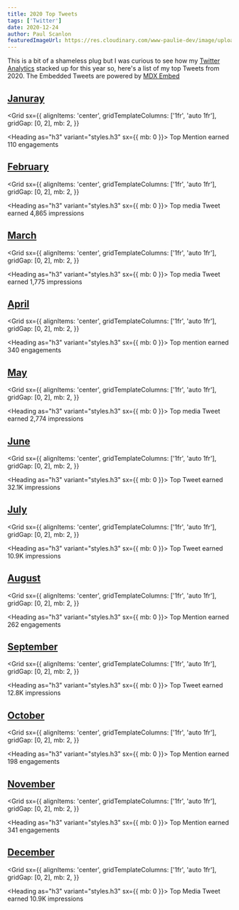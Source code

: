 ```yaml
---
title: 2020 Top Tweets
tags: ['Twitter']
date: 2020-12-24
author: Paul Scanlon
featuredImageUrl: https://res.cloudinary.com/www-paulie-dev/image/upload/v1608796591/paulie.dev/2020/12/2020-top-tweets_hdbguj.jpg
---
```


This is a bit of a shameless plug but I was curious to see how my [Twitter Analytics](https://analytics.twitter.com/)
stacked up for this year so, here's a list of my top Tweets from 2020. The Embedded Tweets are powered by
[MDX Embed](https://mdx-embed.com/)

## [Januray](#januray)

<Grid
  sx={{
    alignItems: 'center',
    gridTemplateColumns: ['1fr', 'auto 1fr'],
    gridGap: [0, 2],
    mb: 2,
  }}
>
  <Heading as="h3" variant="styles.h3" sx={{ mb: 0 }}>
    Top Mention
  </Heading>
  <Text>earned 110 engagements</Text>
</Grid>

<Tweet tweetLink="leeerob/status/1215004086350811136" />

<Divider />

## [February](#february)

<Grid
  sx={{
    alignItems: 'center',
    gridTemplateColumns: ['1fr', 'auto 1fr'],
    gridGap: [0, 2],
    mb: 2,
  }}
>
  <Heading as="h3" variant="styles.h3" sx={{ mb: 0 }}>
    Top media Tweet
  </Heading>
  <Text>earned 4,865 impressions</Text>
</Grid>

<Tweet tweetLink="PaulieScanlon/status/1232993668690259968" />

<Divider />

## [March](#march)

<Grid
  sx={{
    alignItems: 'center',
    gridTemplateColumns: ['1fr', 'auto 1fr'],
    gridGap: [0, 2],
    mb: 2,
  }}
>
  <Heading as="h3" variant="styles.h3" sx={{ mb: 0 }}>
    Top media Tweet
  </Heading>
  <Text>earned 1,775 impressions</Text>
</Grid>

<Tweet tweetLink="PaulieScanlon/status/1234067722704760832" />

<Divider />

## [April](#april)

<Grid
  sx={{
    alignItems: 'center',
    gridTemplateColumns: ['1fr', 'auto 1fr'],
    gridGap: [0, 2],
    mb: 2,
  }}
>
  <Heading as="h3" variant="styles.h3" sx={{ mb: 0 }}>
    Top mention
  </Heading>
  <Text>earned 340 engagements</Text>
</Grid>

<Tweet tweetLink="GatsbyJS/status/1252612165632249860" />

<Divider />

## [May](#may)

<Grid
  sx={{
    alignItems: 'center',
    gridTemplateColumns: ['1fr', 'auto 1fr'],
    gridGap: [0, 2],
    mb: 2,
  }}
>
  <Heading as="h3" variant="styles.h3" sx={{ mb: 0 }}>
    Top media Tweet
  </Heading>
  <Text>earned 2,774 impressions</Text>
</Grid>

<Tweet tweetLink="PaulieScanlon/status/1277878622011961345" />

<Divider />

## [June](#june)

<Grid
  sx={{
    alignItems: 'center',
    gridTemplateColumns: ['1fr', 'auto 1fr'],
    gridGap: [0, 2],
    mb: 2,
  }}
>
  <Heading as="h3" variant="styles.h3" sx={{ mb: 0 }}>
    Top Tweet
  </Heading>
  <Text>earned 32.1K impressions</Text>
</Grid>

<Tweet tweetLink="PaulieScanlon/status/1273643106928394245" />

<Divider />

## [July](#july)

<Grid
  sx={{
    alignItems: 'center',
    gridTemplateColumns: ['1fr', 'auto 1fr'],
    gridGap: [0, 2],
    mb: 2,
  }}
>
  <Heading as="h3" variant="styles.h3" sx={{ mb: 0 }}>
    Top Tweet
  </Heading>
  <Text>earned 10.9K impressions</Text>
</Grid>

<Tweet tweetLink="PaulieScanlon/status/1296029204186828801" />

<Divider />

## [August](#august)

<Grid
  sx={{
    alignItems: 'center',
    gridTemplateColumns: ['1fr', 'auto 1fr'],
    gridGap: [0, 2],
    mb: 2,
  }}
>
  <Heading as="h3" variant="styles.h3" sx={{ mb: 0 }}>
    Top Mention
  </Heading>
  <Text>earned 262 engagements</Text>
</Grid>

<Tweet tweetLink="GatsbyJS/status/1300848441002733570" />

<Divider />

## [September](#september)

<Grid
  sx={{
    alignItems: 'center',
    gridTemplateColumns: ['1fr', 'auto 1fr'],
    gridGap: [0, 2],
    mb: 2,
  }}
>
  <Heading as="h3" variant="styles.h3" sx={{ mb: 0 }}>
    Top Tweet
  </Heading>
  <Text>earned 12.8K impressions</Text>
</Grid>

<Tweet tweetLink="PaulieScanlon/status/1301223086214262784" />

<Divider />

## [October](#october)

<Grid
  sx={{
    alignItems: 'center',
    gridTemplateColumns: ['1fr', 'auto 1fr'],
    gridGap: [0, 2],
    mb: 2,
  }}
>
  <Heading as="h3" variant="styles.h3" sx={{ mb: 0 }}>
    Top Mention
  </Heading>
  <Text>earned 198 engagements</Text>
</Grid>

<Tweet tweetLink="GatsbyJS/status/1316395674804592644" />

<Divider />

## [November](#november)

<Grid
  sx={{
    alignItems: 'center',
    gridTemplateColumns: ['1fr', 'auto 1fr'],
    gridGap: [0, 2],
    mb: 2,
  }}
>
  <Heading as="h3" variant="styles.h3" sx={{ mb: 0 }}>
    Top Mention
  </Heading>
  <Text>earned 341 engagements</Text>
</Grid>

<Tweet tweetLink="Netlify/status/1331599033073340416" />

<Divider />

## [December](#december)

<Grid
  sx={{
    alignItems: 'center',
    gridTemplateColumns: ['1fr', 'auto 1fr'],
    gridGap: [0, 2],
    mb: 2,
  }}
>
  <Heading as="h3" variant="styles.h3" sx={{ mb: 0 }}>
    Top Media Tweet
  </Heading>
  <Text>earned 10.9K impressions</Text>
</Grid>

<Tweet tweetLink="PaulieScanlon/status/1341024963504058369" />
